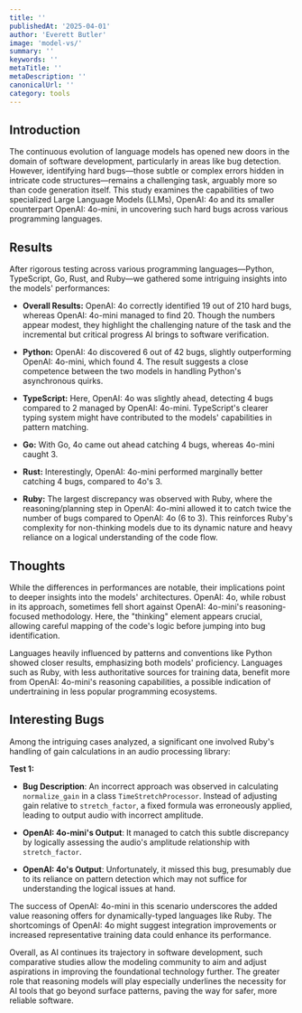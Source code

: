 ```yaml
---
title: ''
publishedAt: '2025-04-01'
author: 'Everett Butler'
image: 'model-vs/'
summary: ''
keywords: ''
metaTitle: ''
metaDescription: ''
canonicalUrl: ''
category: tools
---
```



## Introduction

The continuous evolution of language models has opened new doors in the domain of software development, particularly in areas like bug detection. However, identifying hard bugs—those subtle or complex errors hidden in intricate code structures—remains a challenging task, arguably more so than code generation itself. This study examines the capabilities of two specialized Large Language Models (LLMs), OpenAI: 4o and its smaller counterpart OpenAI: 4o-mini, in uncovering such hard bugs across various programming languages.

## Results

After rigorous testing across various programming languages—Python, TypeScript, Go, Rust, and Ruby—we gathered some intriguing insights into the models' performances:

- **Overall Results:** OpenAI: 4o correctly identified 19 out of 210 hard bugs, whereas OpenAI: 4o-mini managed to find 20. Though the numbers appear modest, they highlight the challenging nature of the task and the incremental but critical progress AI brings to software verification.
  
- **Python:** OpenAI: 4o discovered 6 out of 42 bugs, slightly outperforming OpenAI: 4o-mini, which found 4. The result suggests a close competence between the two models in handling Python's asynchronous quirks.

- **TypeScript:** Here, OpenAI: 4o was slightly ahead, detecting 4 bugs compared to 2 managed by OpenAI: 4o-mini. TypeScript's clearer typing system might have contributed to the models' capabilities in pattern matching.

- **Go:** With Go, 4o came out ahead catching 4 bugs, whereas 4o-mini caught 3.

- **Rust:** Interestingly, OpenAI: 4o-mini performed marginally better catching 4 bugs, compared to 4o's 3.

- **Ruby:** The largest discrepancy was observed with Ruby, where the reasoning/planning step in OpenAI: 4o-mini allowed it to catch twice the number of bugs compared to OpenAI: 4o (6 to 3). This reinforces Ruby's complexity for non-thinking models due to its dynamic nature and heavy reliance on a logical understanding of the code flow.

## Thoughts

While the differences in performances are notable, their implications point to deeper insights into the models' architectures. OpenAI: 4o, while robust in its approach, sometimes fell short against OpenAI: 4o-mini's reasoning-focused methodology. Here, the "thinking" element appears crucial, allowing careful mapping of the code's logic before jumping into bug identification.

Languages heavily influenced by patterns and conventions like Python showed closer results, emphasizing both models' proficiency. Languages such as Ruby, with less authoritative sources for training data, benefit more from OpenAI: 4o-mini's reasoning capabilities, a possible indication of undertraining in less popular programming ecosystems.

## Interesting Bugs

Among the intriguing cases analyzed, a significant one involved Ruby's handling of gain calculations in an audio processing library:

**Test 1:**

- **Bug Description**: An incorrect approach was observed in calculating `normalize_gain` in a class `TimeStretchProcessor`. Instead of adjusting gain relative to `stretch_factor`, a fixed formula was erroneously applied, leading to output audio with incorrect amplitude.

- **OpenAI: 4o-mini's Output**: It managed to catch this subtle discrepancy by logically assessing the audio's amplitude relationship with `stretch_factor`.

- **OpenAI: 4o's Output**: Unfortunately, it missed this bug, presumably due to its reliance on pattern detection which may not suffice for understanding the logical issues at hand.

The success of OpenAI: 4o-mini in this scenario underscores the added value reasoning offers for dynamically-typed languages like Ruby. The shortcomings of OpenAI: 4o might suggest integration improvements or increased representative training data could enhance its performance.

Overall, as AI continues its trajectory in software development, such comparative studies allow the modeling community to aim and adjust aspirations in improving the foundational technology further. The greater role that reasoning models will play especially underlines the necessity for AI tools that go beyond surface patterns, paving the way for safer, more reliable software.